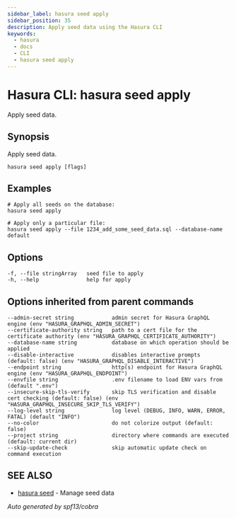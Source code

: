 ```yaml
---
sidebar_label: hasura seed apply
sidebar_position: 35
description: Apply seed data using the Hasura CLI
keywords:
  - hasura
  - docs
  - CLI
  - hasura seed apply
---
```


# Hasura CLI: hasura seed apply

Apply seed data.

## Synopsis

Apply seed data.

```
hasura seed apply [flags]
```

## Examples

```
# Apply all seeds on the database:
hasura seed apply

# Apply only a particular file:
hasura seed apply --file 1234_add_some_seed_data.sql --database-name default
```

## Options

```
-f, --file stringArray   seed file to apply
-h, --help               help for apply
```

## Options inherited from parent commands

```
--admin-secret string            admin secret for Hasura GraphQL engine (env "HASURA_GRAPHQL_ADMIN_SECRET")
--certificate-authority string   path to a cert file for the certificate authority (env "HASURA_GRAPHQL_CERTIFICATE_AUTHORITY")
--database-name string           database on which operation should be applied
--disable-interactive            disables interactive prompts (default: false) (env "HASURA_GRAPHQL_DISABLE_INTERACTIVE")
--endpoint string                http(s) endpoint for Hasura GraphQL engine (env "HASURA_GRAPHQL_ENDPOINT")
--envfile string                 .env filename to load ENV vars from (default ".env")
--insecure-skip-tls-verify       skip TLS verification and disable cert checking (default: false) (env "HASURA_GRAPHQL_INSECURE_SKIP_TLS_VERIFY")
--log-level string               log level (DEBUG, INFO, WARN, ERROR, FATAL) (default "INFO")
--no-color                       do not colorize output (default: false)
--project string                 directory where commands are executed (default: current dir)
--skip-update-check              skip automatic update check on command execution
```

## SEE ALSO

- [hasura seed](/hasura-cli/commands/hasura_seed.mdx) - Manage seed data

_Auto generated by spf13/cobra_
